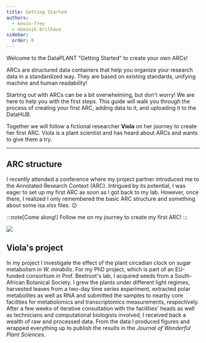 ```yaml
---
title: Getting Started
authors:
  - kevin-frey
  - dominik-brilhaus
sidebar:
  order: 0
---
```



Welcome to the DataPLANT "Getting Started" to create your own ARCs!

ARCs are structured data containers that help you organize your research data in a standardized way. They are based on existing standards, unifying machine and human readability!

Starting out with ARCs can be a bit overwhelming, but don't worry! We are here to help you with the first steps. This guide will walk you through the process of creating your first ARC, adding data to it, and uploading it to the DataHUB.

Together we will follow a fictional researcher **Viola** on her journey to create her first ARC. Viola is a plant scientist and has heard about ARCs and wants to give them a try.

---

## ARC structure 

<ViolaSays>
I recently attended a conference where my project partner introduced me to the Annotated Research Context (ARC). Intrigued by its potential, I was eager to set up my first ARC as soon as I got back to my lab. However, once there, I realized I only remembered the basic ARC structure and something about some isa.xlsx files. 😕

:::note[Come along!]
Follow me on my journey to create my first ARC!
:::

</ViolaSays>

![](@images/start-here/newDPfigures/arc-bag.svg)


## Viola's project

<ViolaSays>

In my project I investigate the effect of the plant circadian clock on sugar metabolism in *W. mirabilis*. For my PhD project, which is part of an EU-funded consortium in Prof. Beetroot's lab, I acquired seeds from a South-African Botanical Society. I grew the plants under different light regimes, harvested leaves from a two-day time series experiment, extracted polar metabolites as well as RNA and submitted the samples to nearby core facilities for metabolomics and transcriptomics measurements, respectively. After a few weeks of iterative consultation with the facilities' heads as well as technicians and computational biologists involved, I received back a wealth of raw and processed data. From the data I produced figures and wrapped everything up to publish the results in the *Journal of Wonderful Plant Sciences*.

</ViolaSays>
